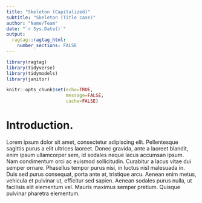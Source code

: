 ```yaml
---
title: "Skeleton (Capitalized)"
subtitle: "Skeleton (Title case)"
author: "Name/Team"
date: "`r Sys.Date()`"
output: 
  ragtag::ragtag_html:
    number_sections: FALSE
---
```


```r
library(ragtag)
library(tidyverse)
library(tidymodels)
library(janitor)

knitr::opts_chunk$set(echo=TRUE, 
                      message=FALSE,
                      cache=FALSE)
```

# Introduction.
Lorem ipsum dolor sit amet, consectetur adipiscing elit. Pellentesque sagittis purus a elit ultrices laoreet. Donec gravida, ante a laoreet blandit, enim ipsum ullamcorper sem, id sodales neque lacus accumsan ipsum. Nam condimentum orci ac euismod sollicitudin. Curabitur a lacus vitae dui semper ornare. Phasellus tempor purus nisi, in luctus nisl malesuada in. Duis sed purus consequat, porta ante at, tristique arcu. Aenean enim metus, vehicula et pulvinar ut, efficitur sed sapien. Aenean sodales purus nulla, ut facilisis elit elementum vel. Mauris maximus semper pretium. Quisque pulvinar pharetra elementum.
